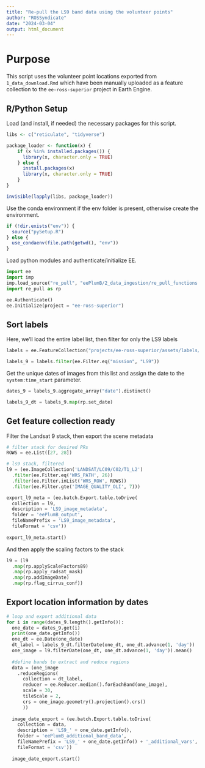 ```yaml
---
title: "Re-pull the LS9 band data using the volunteer points"
author: "ROSSyndicate"
date: "2024-03-04"
output: html_document
---
```


# Purpose

This script uses the volunteer point locations exported from `1_data_download.Rmd` which have been manually uploaded as a feature collection to the `ee-ross-superior` project in Earth Engine.

## R/Python Setup

Load (and install, if needed) the necessary packages for this script.

```r
libs <- c("reticulate", "tidyverse")

package_loader <- function(x) {
    if (x %in% installed.packages()) {
      library(x, character.only = TRUE)
    } else {
      install.packages(x)
      library(x, character.only = TRUE)
    }
}

invisible(lapply(libs, package_loader))
```

Use the conda environment if the env folder is present, otherwise create the environment.

```r
if (!dir.exists("env")) {
  source("pySetup.R")
} else {
  use_condaenv(file.path(getwd(), "env"))
}
```

Load python modules and authenticate/initialize EE.

```python
import ee
import imp
imp.load_source("re_pull", "eePlumB/2_data_ingestion/re_pull_functions.py")
import re_pull as rp

ee.Authenticate()
ee.Initialize(project = "ee-ross-superior")
```

## Sort labels

Here, we'll load the entire label list, then filter for only the LS9 labels

```python
labels = ee.FeatureCollection("projects/ee-ross-superior/assets/labels/collated_label_data_v2023-07-20")

labels_9 = labels.filter(ee.Filter.eq("mission", "LS9"))
```

Get the unique dates of images from this list and assign the date to the `system:time_start` parameter.

```python
dates_9 = labels_9.aggregate_array("date").distinct()

labels_9_dt = labels_9.map(rp.set_date)
```

## Get feature collection ready

Filter the Landsat 9 stack, then export the scene metadata

```python
# filter stack for desired PRs
ROWS = ee.List([27, 28])

# ls9 stack, filtered
l9 = (ee.ImageCollection('LANDSAT/LC09/C02/T1_L2')
  .filter(ee.Filter.eq('WRS_PATH', 26))
  .filter(ee.Filter.inList('WRS_ROW', ROWS))
  .filter(ee.Filter.gte('IMAGE_QUALITY_OLI', 7)))

export_l9_meta = (ee.batch.Export.table.toDrive(
  collection = l9,
  description = 'LS9_image_metadata',
  folder = 'eePlumB_output',
  fileNamePrefix = 'LS9_image_metadata',
  fileFormat = 'csv'))
  
export_l9_meta.start()

```

And then apply the scaling factors to the stack

```python
l9 = (l9
  .map(rp.applyScaleFactors89)
  .map(rp.apply_radsat_mask)
  .map(rp.addImageDate)
  .map(rp.flag_cirrus_conf))

```

## Export location information by dates

```python
# loop and export additional data
for i in range(dates_9.length().getInfo()):
  one_date = dates_9.get(i)
  print(one_date.getInfo())
  one_dt = ee.Date(one_date)
  dt_label = labels_9_dt.filterDate(one_dt, one_dt.advance(1, 'day'))
  one_image = l9.filterDate(one_dt, one_dt.advance(1, 'day')).mean()
  
  #define bands to extract and reduce regions
  data = (one_image
    .reduceRegions(
      collection = dt_label,
      reducer = ee.Reducer.median().forEachBand(one_image),
      scale = 30,
      tileScale = 2,
      crs = one_image.geometry().projection().crs()
      ))
  
  image_date_export = (ee.batch.Export.table.toDrive(
    collection = data,
    description = 'LS9_' + one_date.getInfo(),
    folder = 'eePlumB_additional_band_data',
    fileNamePrefix = 'LS9_' + one_date.getInfo() + '_additional_vars',
    fileFormat = 'csv'))
    
  image_date_export.start()

```
